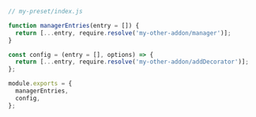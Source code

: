 ```js
// my-preset/index.js

function managerEntries(entry = []) {
  return [...entry, require.resolve('my-other-addon/manager')];
}

const config = (entry = [], options) => {
  return [...entry, require.resolve('my-other-addon/addDecorator')];
};

module.exports = {
  managerEntries,
  config,
};
```